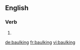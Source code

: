 ==English==

===Verb===
{{head|en|present participle}}

# {{present participle of|baulk|lang=en|nocat=1}}

[[de:baulking]]
[[fr:baulking]]
[[vi:baulking]]